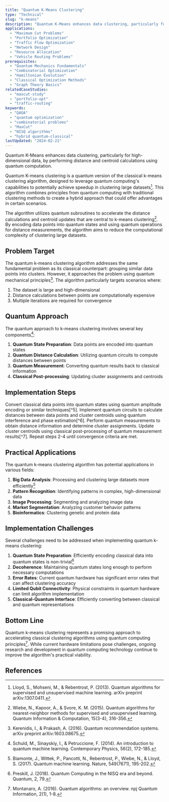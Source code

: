 ```yaml
---
title: "Quantum K-Means Clustering"
type: "Technical"
slug: "k-means"
description: "Quantum K-Means enhances data clustering, particularly for high-dimensional data, by performing distance and centroid calculations using quantum computation."
applications:
  - "Maximum Cut Problems"
  - "Portfolio Optimization"
  - "Traffic Flow Optimization"
  - "Network Design"
  - "Resource Allocation"
  - "Vehicle Routing Problems"
prerequisites:
  - "Quantum Mechanics Fundamentals"
  - "Combinatorial Optimization"
  - "Hamiltonian Evolution"
  - "Classical Optimization Methods"
  - "Graph Theory Basics"
relatedCaseStudies:
  - "maxcut-study"
  - "portfolio-opt"
  - "traffic-routing"
keywords:
  - "QAOA"
  - "quantum optimization"
  - "combinatorial problems"
  - "MaxCut"
  - "NISQ algorithms"
  - "hybrid quantum-classical"
lastUpdated: "2024-02-21"
---
```


Quantum K-Means enhances data clustering, particularly for high-dimensional data, by performing distance and centroid calculations using quantum computation.

Quantum K-means clustering is a quantum version of the classical k-means clustering algorithm, designed to leverage quantum computing's capabilities to potentially achieve speedup in clustering large datasets[^1]. This algorithm combines principles from quantum computing with traditional clustering methods to create a hybrid approach that could offer advantages in certain scenarios.

The algorithm utilizes quantum subroutines to accelerate the distance calculations and centroid updates that are central to k-means clustering[^2]. By encoding data points into quantum states and using quantum operations for distance measurements, the algorithm aims to reduce the computational complexity of clustering large datasets.

## Problem Target

The quantum k-means clustering algorithm addresses the same fundamental problem as its classical counterpart: grouping similar data points into clusters. However, it approaches the problem using quantum mechanical principles[^3]. The algorithm particularly targets scenarios where:

1. The dataset is large and high-dimensional
2. Distance calculations between points are computationally expensive
3. Multiple iterations are required for convergence

## Quantum Approach

The quantum approach to k-means clustering involves several key components[^4]:

1. **Quantum State Preparation**: Data points are encoded into quantum states
2. **Quantum Distance Calculation**: Utilizing quantum circuits to compute distances between points
3. **Quantum Measurement**: Converting quantum results back to classical information
4. **Classical Post-processing**: Updating cluster assignments and centroids

## Implementation Steps

<Steps>
    <Step title="Data Encoding">
        Convert classical data points into quantum states using quantum amplitude encoding or similar techniques[^5].
    </Step>
    <Step title="Distance Calculation">
        Implement quantum circuits to calculate distances between data points and cluster centroids using quantum interference and phase estimation[^6].
    </Step>
    <Step title="Measurement">
        Perform quantum measurements to obtain distance information and determine cluster assignments.
    </Step>
    <Step title="Centroid Update">
        Update cluster centroids using classical post-processing of quantum measurement results[^7].
    </Step>
    <Step title="Iteration">
        Repeat steps 2-4 until convergence criteria are met.
    </Step>
</Steps>

## Practical Applications

The quantum k-means clustering algorithm has potential applications in various fields:

1. **Big Data Analysis**: Processing and clustering large datasets more efficiently[^8]
2. **Pattern Recognition**: Identifying patterns in complex, high-dimensional data
3. **Image Processing**: Segmenting and analyzing image data
4. **Market Segmentation**: Analyzing customer behavior patterns
5. **Bioinformatics**: Clustering genetic and protein data

## Implementation Challenges

Several challenges need to be addressed when implementing quantum k-means clustering:

1. **Quantum State Preparation**: Efficiently encoding classical data into quantum states is non-trivial[^9]
2. **Decoherence**: Maintaining quantum states long enough to perform necessary computations
3. **Error Rates**: Current quantum hardware has significant error rates that can affect clustering accuracy
4. **Limited Qubit Connectivity**: Physical constraints in quantum hardware can limit algorithm implementation
5. **Classical-Quantum Interface**: Efficiently converting between classical and quantum representations

## Bottom Line

Quantum k-means clustering represents a promising approach to accelerating classical clustering algorithms using quantum computing principles[^10]. While current hardware limitations pose challenges, ongoing research and development in quantum computing technology continue to improve the algorithm's practical viability.

## References

[^1]: Lloyd, S., Mohseni, M., & Rebentrost, P. (2013). Quantum algorithms for supervised and unsupervised machine learning. arXiv preprint arXiv:1307.0411.
[^2]: Wiebe, N., Kapoor, A., & Svore, K. M. (2015). Quantum algorithms for nearest-neighbor methods for supervised and unsupervised learning. Quantum Information & Computation, 15(3-4), 316-356.
[^3]: Kerenidis, I., & Prakash, A. (2016). Quantum recommendation systems. arXiv preprint arXiv:1603.08675.
[^4]: Schuld, M., Sinayskiy, I., & Petruccione, F. (2014). An introduction to quantum machine learning. Contemporary Physics, 56(2), 172-185.
[^5]: Harrow, A. W., Hassidim, A., & Lloyd, S. (2009). Quantum algorithm for linear systems of equations. Physical Review Letters, 103(15), 150502.
[^6]: Rebentrost, P., Mohseni, M., & Lloyd, S. (2014). Quantum support vector machine for big data classification. Physical Review Letters, 113(13), 130503.
[^7]: Aaronson, S. (2015). Read the fine print. Nature Physics, 11(4), 291-293.
[^8]: Biamonte, J., Wittek, P., Pancotti, N., Rebentrost, P., Wiebe, N., & Lloyd, S. (2017). Quantum machine learning. Nature, 549(7671), 195-202.
[^9]: Preskill, J. (2018). Quantum Computing in the NISQ era and beyond. Quantum, 2, 79.
[^10]: Montanaro, A. (2016). Quantum algorithms: an overview. npj Quantum Information, 2(1), 1-8.
